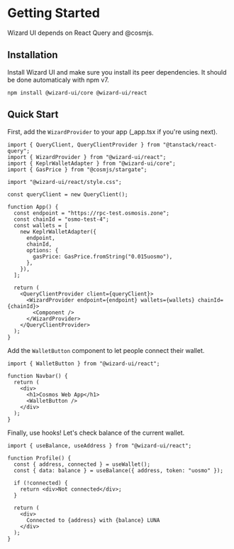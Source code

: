 
# Getting Started

Wizard UI depends on React Query and @cosmjs.

## Installation

Install Wizard UI and make sure you install its peer dependencies. It should be done automaticaly with npm v7.

```plaintext
npm install @wizard-ui/core @wizard-ui/react
```

## Quick Start

First, add the `WizardProvider` to your app (\_app.tsx if you're using next).

```tsx
import { QueryClient, QueryClientProvider } from "@tanstack/react-query";
import { WizardProvider } from "@wizard-ui/react";
import { KeplrWalletAdapter } from "@wizard-ui/core";
import { GasPrice } from "@cosmjs/stargate";

import "@wizard-ui/react/style.css";

const queryClient = new QueryClient();

function App() {
  const endpoint = "https://rpc-test.osmosis.zone";
  const chainId = "osmo-test-4";
  const wallets = [
    new KeplrWalletAdapter({
      endpoint,
      chainId,
      options: {
        gasPrice: GasPrice.fromString("0.015uosmo"),
      },
    }),
  ];

  return (
    <QueryClientProvider client={queryClient}>
      <WizardProvider endpoint={endpoint} wallets={wallets} chainId={chainId}>
        <Component />
      </WizardProvider>
    </QueryClientProvider>
  );
}
```

Add the `WalletButton` component to let people connect their wallet.

```tsx
import { WalletButton } from "@wizard-ui/react";

function Navbar() {
  return (
    <div>
      <h1>Cosmos Web App</h1>
      <WalletButton />
    </div>
  );
}
```

Finally, use hooks! Let's check balance of the current wallet.

```tsx {5}
import { useBalance, useAddress } from "@wizard-ui/react";

function Profile() {
  const { address, connected } = useWallet();
  const { data: balance } = useBalance({ address, token: "uosmo" });

  if (!connected) {
    return <div>Not connected</div>;
  }

  return (
    <div>
      Connected to {address} with {balance} LUNA
    </div>
  );
}
```
